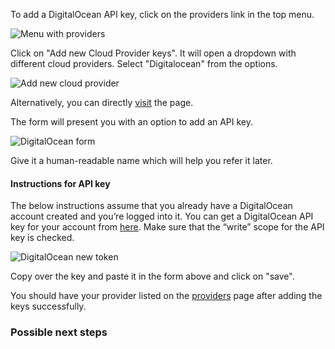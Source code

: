
To add a DigitalOcean API key, click on the providers link in the top menu.

![Menu with providers](/images/providers.png)

Click on "Add new Cloud Provider keys". It will open a dropdown with different cloud providers.
Select "Digitalocean" from the options.

![Add new cloud provider](/images/new-provider.png)

Alternatively, you can directly [visit](http://localhost:8000/providers/new/digitalocean/) the page.

The form will present you with an option to add an API key.

![DigitalOcean form](/images/do-provider.png)

Give it a human-readable name which will help you refer it later.

#### Instructions for API key

The below instructions assume that you already have a DigitalOcean account created and you’re logged into it.
You can get a DigitalOcean API key for your account from [here](https://cloud.digitalocean.com/account/api/tokens/new).
Make sure that the “write” scope for the API key is checked.

![DigitalOcean new token](/images/digitalocean-read-write-token.png)

Copy over the key and paste it in the form above and click on "save".

You should have your provider listed on the [providers](http://localhost:8000/providers/) page after adding the keys successfully.

### Possible next steps

<Card title="Create a new cluster" icon="server" iconType="duotone" href="/clusters/create-cluster"/>
